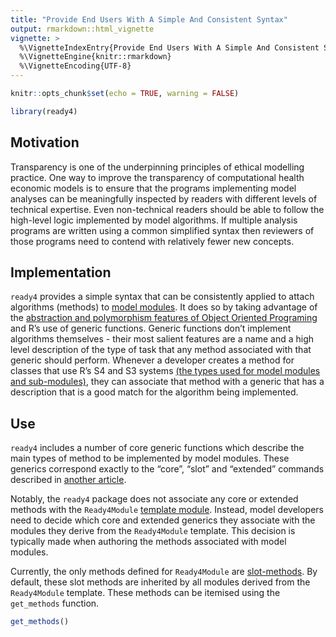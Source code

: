 ```yaml
---
title: "Provide End Users With A Simple And Consistent Syntax"
output: rmarkdown::html_vignette
vignette: >
  %\VignetteIndexEntry{Provide End Users With A Simple And Consistent Syntax}
  %\VignetteEngine{knitr::rmarkdown}
  %\VignetteEncoding{UTF-8}
---
```


```r
knitr::opts_chunk$set(echo = TRUE, warning = FALSE)
```
```r
library(ready4) 
```

## Motivation
Transparency is one of the underpinning principles of ethical modelling practice. One way to improve the transparency of computational health economic models is to ensure that the programs implementing model analyses can be meaningfully inspected by readers with different levels of technical expertise. Even non-technical readers should be able to follow the high-level logic implemented by model algorithms. If multiple analysis programs are written using a common simplified syntax then reviewers of those programs need to contend with relatively fewer new concepts. 

## Implementation
`ready4` provides a simple syntax that can be consistently applied to attach algorithms (methods) to [model modules](https://www.ready4-dev.com/docs/framework/implementation/modularity/). It does so by taking advantage of the [abstraction and polymorphism features of Object Oriented Programing](https://www.ready4-dev.com/docs/framework/implementation/paradigm/object-oriented/#transparent-computational-models) and R's use of generic functions. Generic functions don't implement algorithms themselves - their most salient features are a name and a high level description of the type of task that any method associated with that generic should perform. Whenever a developer creates a method for classes that use R's S4 and S3 systems [(the types used for model modules and sub-modules)](https://www.ready4-dev.com/docs/framework/implementation/modularity/#implementation), they can associate that method with a generic that has a description that is a good match for the algorithm being implemented.

## Use
`ready4` includes a number of core generic functions which describe the main types of method to be implemented by model modules. These generics correspond exactly to the "core", "slot" and "extended" commands described in [another article](https://www.ready4-dev.com/docs/tutorials/use-models/authoring-analyses/commands/).

Notably, the `ready4` package does not associate any core or extended methods with the `Ready4Module` [template module](https://www.ready4-dev.com/docs/framework/implementation/modularity/). Instead, model developers need to decide which core and extended generics they associate with the modules they derive from the `Ready4Module` template. This decision is typically made when authoring the methods associated with model modules.

Currently, the only methods defined for `Ready4Module` are [slot-methods](https://www.ready4-dev.com/docs/tutorials/use-models/authoring-analyses/commands/). By default, these slot methods are inherited by all modules derived from the `Ready4Module` template.  These methods can be itemised using the `get_methods` function. 

```r
get_methods()
```







